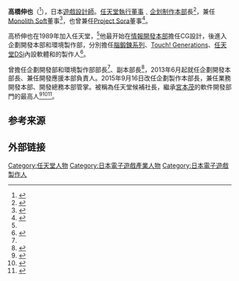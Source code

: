 {{RoughTranslation|ja:高橋伸也 (ゲームクリエイター)|time=2015-12-10T03:04:59+00:00}}
{{For|日本男性声优|高橋伸也}}
{{NoteTA
| G1=Games
}}

{{Japanese|japanese=高橋 伸也|romaji=Takahashi Shin'ya}}

'''高橋伸也'''（{{bd|1963年|11月9日}}<ref name="security_q1603">{{Cite web |date=2016-06-30 |url=https://www.nintendo.co.jp/ir/pdf/2016/security_q1603.pdf#page=25 |format=PDF |title=第76期 有価証券報告書 ５ 役員の状況 |publisher=任天堂 |accessdate=2016-07-01 |archive-date=2016-08-17 |archive-url=https://web.archive.org/web/20160817013038/https://www.nintendo.co.jp/ir/pdf/2016/security_q1603.pdf#page=25 |dead-url=no }}</ref>），日本[[遊戲設計師|遊戲設計師]]。[[任天堂|任天堂]][[執行董事|執行董事]]﹑[[任天堂企划制作本部|企划制作本部]]長<ref>{{Cite web |date=2013-04-24 |url=http://www.nintendo.co.jp/ir/pdf/2013/130424_3.pdf |format=PDF |title=代表取締役及び取締役の異動に関するお知らせ |publisher=任天堂 |accessdate=2013-05-05 |archive-date=2013-05-12 |archive-url=https://web.archive.org/web/20130512081603/http://www.nintendo.co.jp/ir/pdf/2013/130424_3.pdf |dead-url=no }}</ref>，兼任[[Monolith_Soft|Monolith Soft]]董事<ref name="monolith">{{Cite web|date=2012-03|url=http://www.monolithsoft.co.jp/company/profile.html|title=会社情報|publisher=モノリスソフト|accessdate=2012-05-22|deadurl=yes|archiveurl=https://web.archive.org/web/20160304060939/http://www.monolithsoft.co.jp/company/profile.html|archivedate=2016-03-04}}</ref>，也曾兼任[[Project_Sora|Project Sora]]董事<ref>{{Cite web |url=http://www.project-sora.co.jp/company/index.html |title=会社概要|archivedate=2012-01-17 |publisher=プロジェクトソラ |accessdate=2012-05-22 |deadurl=yes |archiveurl=https://web.archive.org/web/20120117165558/http://www.project-sora.co.jp/company/index.html }}</ref>。

高桥伸也在1989年加入任天堂，<ref name="security_q1603"/>他最开始在[[任天堂情報開發本部|情報開發本部]]擔任CG設計，後進入企劃開發本部和環境製作部，分別擔任[[腦鍛鍊系列|腦鍛鍊系列]]、[[Touch!_Generations|Touch! Generations]]、[[任天堂DSi|任天堂DSi]]內設軟體和{{tsl|en|DSiWare}}的製作人<ref name="DSi">{{Cite web |date=2008-10-29 |url=http://www.nintendo.co.jp/ds/interview/dsi/vol3/index.html |title=DSiブラウザー 篇 1. 目指したのは「サクサク動く」こと |publisher=任天堂 |work=社長が訊く『ニンテンドーDSi』 |accessdate=2012-05-24 |archive-date=2012-04-03 |archive-url=https://web.archive.org/web/20120403043356/http://www.nintendo.co.jp/ds/interview/dsi/vol3/index.html |dead-url=no }}</ref>。

曾擔任企劃開發部和環境製作部部長<ref name="monolith" />、副本部長<ref name="oni">{{Cite web |date=2012-08-07 |url=http://www.nintendo.co.jp/3ds/interview/asrj/vol2/index.html |title=社長が訊く『東北大学加齢医学研究所 川島隆太教授監修 ものすごく脳を鍛える5分間の鬼トレーニング』開発スタッフ編 |publisher=任天堂 |accessdate=2012-08-07 |archive-date=2012-08-08 |archive-url=https://web.archive.org/web/20120808075800/http://www.nintendo.co.jp/3ds/interview/asrj/vol2/index.html |dead-url=no }}</ref>，2013年6月起就任企劃開發本部長、兼任開發應援本部負責人。2015年9月16日改任企劃製作本部長，兼任業務開發本部、開發總務本部管掌。被稱為任天堂候補社長，繼承[[宮本茂|宮本茂]]的軟件開發部門的最高人<ref>{{Cite web|url=http://www.nintendo.co.jp/ir/pdf/2015/150914.pdf|format=PDF|title=「代表取締役の異動および役員の委嘱・管掌・担当変更に関するお知らせ」|publisher=任天堂|date=2015-09-14|accessdate=2018-08-15|archive-date=2018-01-24|archive-url=https://web.archive.org/web/20180124181304/https://www.nintendo.co.jp/ir/pdf/2015/150914.pdf|dead-url=no}}</ref><ref>{{Cite web|url=http://www.nikkei.com/article/DGXLASDZ14IEU_U5A910C1EA2000/|title=任天堂、トロイカ体制へ　岩田路線を継承|publisher=日本経済新聞|date=2015-09-14|accessdate=2018-08-15|archive-date=2018-09-18|archive-url=https://web.archive.org/web/20180918014443/https://www.nikkei.com/article/DGXLASDZ14IEU_U5A910C1EA2000/|dead-url=no}}</ref><ref>{{Cite web|url=http://www.nikkei.com/markets/kigyo/management.aspx?g=DGXMZO9170874014092015000000|title=任天堂　「キャラクターを積極的に活用」　君島新社長一問一答|publisher=日本経済新聞|date=2015-09-15|accessdate=2018-08-15|archive-date=2015-12-22|archive-url=https://web.archive.org/web/20151222230038/http://www.nikkei.com/markets/kigyo/management.aspx?g=DGXMZO9170874014092015000000|dead-url=no}}</ref>。

== 参考来源 ==
{{Reflist}}

== 外部链接 ==
{{Portal bar|日本|人物|任天堂|電子遊戲}}

{{Authority control}}
{{DEFAULTSORT:Takahashi Shinya}}
[[Category:任天堂人物|Category:任天堂人物]]
[[Category:日本電子遊戲產業人物|Category:日本電子遊戲產業人物]]
[[Category:日本電子遊戲製作人|Category:日本電子遊戲製作人]]